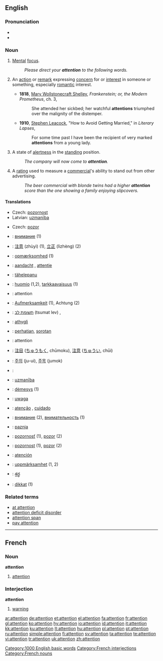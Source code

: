 {{wikipedia}}
==English==

{{rank|single|foot|beauty|618|attention|standing|books|knows}}

===Pronunciation===
*{{IPA|/əˈtɛnʃən/}}
*{{audio|en-us-attention.ogg|Audio (US)}}

===Noun===
{{en-noun}}

# {{uncountable}} [[Mental]] [[focus]].
#: ''Please direct your '''attention''' to the following words.''
# {{context|countable|often plural}} An [[action]] or [[remark]] expressing [[concern]] for or [[interest]] in someone or something, especially [[romantic]] interest. 
#*'''1818''', [[w:Mary Wollstonecraft Shelley|Mary Wollstonecraft Shelley]], ''Frankenstein; or, the Modern Prometheus'', ch. 3,
#*:She attended her sickbed; her watchful '''attentions''' triumphed over the malignity of the distemper.
#*'''1910''', [[w:Stephen Leacock|Stephen Leacock]], "How to Avoid Getting Married," in ''Literary Lapses'',
#*:For some time past I have been the recipient of very marked '''attentions''' from a young lady.
# {{context|uncountable|military}} A state of [[alertness]] in the [[standing]] position.
#: ''The company will now come to '''attention'''.''
# {{rfd-redundant}} {{context|uncountable|advertising}} A [[rating]] used to measure a [[commercial]]'s ability to stand out from other advertising.
#: ''The beer commercial with blonde twins had a higher '''attention''' score than the one showing a family enjoying slipcovers.''

====Translations====
{{trans-top|mental focus}}
*Czech: [[pozornost]] {{f}}
*Latvian: [[uzmanība]] {{f}}
{{trans-mid}}
{{trans-bottom}}

{{trans-top|state of alertness in the standing position}}
*Czech: [[pozor]] {{m}}
{{trans-mid}}
{{trans-bottom}}

{{trans-top|romantic interest}}
{{trans-mid}}
{{trans-bottom}}

{{checktrans-top}}
<!--added {{ttbc|}}s here.-->
*{{ttbc|Bulgarian}}: [[внимание]] {{n}} (1)
*{{ttbc|Chinese}}: [[注意]] (zhùyì) (1), [[立正]] (lìzhèng) (2)
*{{ttbc|Danish}}: [[opmærksomhed]] {{c}} (1)
*{{ttbc|Dutch}}: [[aandacht]] {{f}}, [[attentie]] {{f}}
*{{ttbc|Estonian}}: [[tähelepanu]]
*{{ttbc|Finnish}}: [[huomio]] (1,2), [[tarkkaavaisuus]] (1)
*{{ttbc|French}}: attention {{f}}
*{{ttbc|German}}: [[Aufmerksamkeit]] {{f}} (1), Achtung  {{f}} (2)
*{{ttbc|Hebrew}}: [[תשומת לב]] (tsumat lev) {{f}}, {{he-translation|קשב|keshev}} {{m}}
*{{ttbc|Icelandic}}: [[athygli]] {{f}}
*{{ttbc|Indonesian}}: [[hati|perhatian]], [[sorot|sorotan]]
*{{ttbc|Interlingua}}: attention
{{trans-mid}}
*{{ttbc|Japanese}}: [[注目]] ([[ちゅうもく]], chūmoku), [[注意]] ([[ちゅうい]], chūi)
*{{ttbc|Korean}}: [[주의]] (ju-ui), [[주목]] (jumok)
*{{ttbc|Kurdish}}: {{KUchar|[[ئاگاداری]]}}
*{{ttbc|Latvian}}: [[uzmanība]] {{f}}
*{{ttbc|Lithuanian}}: [[dėmesys]] {{m}} (1)
*{{ttbc|Polish}}: [[uwaga]] {{f}}
*{{ttbc|Portuguese}}: [[atenção]] {{f}}, [[cuidado]] {{m}}
*{{ttbc|Russian}}: [[внимание]] {{n}} (2), [[внимательность]] {{f}} (1)
*{{ttbc|Serbian}}: [[paznja]] {{f}}
*{{ttbc|Slovak}}: [[pozornosť]] {{f}} (1), [[pozor]] {{m}} (2)
*{{ttbc|Slovene}}: [[pozornost]] {{f}} (1), [[pozor]] {{m}} (2)
*{{ttbc|Spanish}}: [[atención]] {{f}}
*{{ttbc|Swedish}}: [[uppmärksamhet]] {{c}} (1, 2)
*{{ttbc|Telugu}}: [[శ్రద్ధ]]
*{{ttbc|Turkish}}: [[dikkat]] {{n}} (1)
{{trans-bottom}}

===Related terms===
*[[at attention]]
*[[attention deficit disorder]]
*[[attention span]]
*[[pay attention]]

[[Category:1000 English basic words]]

----

==French==

===Noun===
'''attention'''

# [[attention]]

===Interjection===
'''attention'''

# [[warning]]

[[Category:French interjections]]
[[Category:French nouns]]

[[ar:attention]]
[[de:attention]]
[[et:attention]]
[[el:attention]]
[[fa:attention]]
[[fr:attention]]
[[gl:attention]]
[[ko:attention]]
[[hy:attention]]
[[io:attention]]
[[id:attention]]
[[it:attention]]
[[kk:attention]]
[[ku:attention]]
[[lt:attention]]
[[hu:attention]]
[[pl:attention]]
[[pt:attention]]
[[ru:attention]]
[[simple:attention]]
[[fi:attention]]
[[sv:attention]]
[[ta:attention]]
[[te:attention]]
[[vi:attention]]
[[tr:attention]]
[[uk:attention]]
[[zh:attention]]